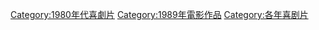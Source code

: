 [[Category:1980年代喜劇片|Category:1980年代喜劇片]]
[[Category:1989年電影作品|Category:1989年電影作品]]
[[Category:各年喜剧片|Category:各年喜剧片]]